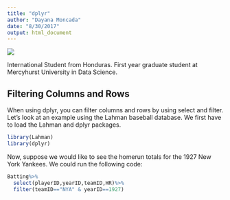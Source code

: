 ```yaml
---
title: "dplyr"
author: "Dayana Moncada"
date: "8/30/2017"
output: html_document
---
```


<img src= "LinkedInpic.jpg"/>

International Student from Honduras. First year graduate student at Mercyhurst University in Data Science. 

## Filtering Columns and Rows



When using dplyr, you can filter columns and rows by using select and filter. Let's look at an example using the Lahman baseball database. We first have to load the Lahman and dplyr packages. 

```r
library(Lahman)
library(dplyr)
```


Now, suppose we would like to see the homerun totals for the 1927 New York Yankees. We could run the following code:

```r
Batting%>%
  select(playerID,yearID,teamID,HR)%>%
  filter(teamID=="NYA" & yearID==1927)
```

